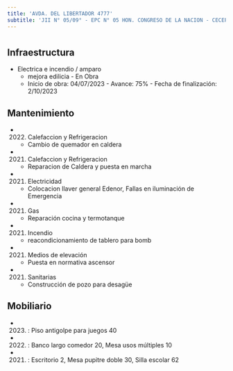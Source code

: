 ```yaml
---
title: 'AVDA. DEL LIBERTADOR 4777'
subtitle: 'JII N° 05/09° - EPC N° 05 HON. CONGRESO DE LA NACION - CECEP N° 09 ([A])'
---
```


#
## Infraestructura

* Electrica e incendio / amparo 
    + mejora edilicia - En Obra 
    + Inicio de obra: 04/07/2023 - Avance: 75% - Fecha de finalización: 2/10/2023 






## Mantenimiento

*  (2022) Calefaccion y Refrigeracion 
    + Cambio de quemador en caldera

*  (2021) Calefaccion y Refrigeracion 
    + Reparacion de Caldera y puesta en marcha

*  (2021) Electricidad 
    + Colocacion llaver general Edenor, Fallas en iluminación de Emergencia

*  (2021) Gas 
    + Reparación cocina y termotanque

*  (2021) Incendio 
    + reacondicionamiento de tablero para bomb

*  (2021) Medios de elevación 
    + Puesta en normativa ascensor

*  (2021) Sanitarias 
    + Construcción de pozo para desagüe





## Mobiliario

*  (2023) : Piso antigolpe para juegos 40 

*  (2022) : Banco largo comedor 20, Mesa usos múltiples 10 

*  (2021) : Escritorio 2, Mesa pupitre doble 30, Silla escolar 62 



